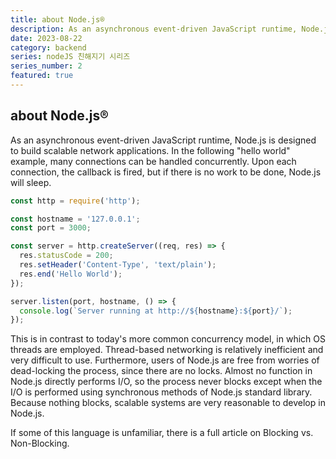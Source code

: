 ```yaml
---
title: about Node.js®
description: As an asynchronous event-driven JavaScript runtime, Node.js is designed to build scalable network applications. In the following "hello world" example, many connections can be handled concurrently. Upon each connection, the callback is fired, but if there is no work to be done, Node.js will sleep.
date: 2023-08-22
category: backend
series: nodeJS 친해지기 시리즈
series_number: 2
featured: true
---
```


## about Node.js®

As an asynchronous event-driven JavaScript runtime, Node.js is designed to build scalable network applications. In the following "hello world" example, many connections can be handled concurrently. Upon each connection, the callback is fired, but if there is no work to be done, Node.js will sleep.

```js title="hello.js"
const http = require('http');

const hostname = '127.0.0.1';
const port = 3000;

const server = http.createServer((req, res) => {
  res.statusCode = 200;
  res.setHeader('Content-Type', 'text/plain');
  res.end('Hello World');
});

server.listen(port, hostname, () => {
  console.log(`Server running at http://${hostname}:${port}/`);
});
```

This is in contrast to today's more common concurrency model, in which OS threads are employed. Thread-based networking is relatively inefficient and very difficult to use. Furthermore, users of Node.js are free from worries of dead-locking the process, since there are no locks. Almost no function in Node.js directly performs I/O, so the process never blocks except when the I/O is performed using synchronous methods of Node.js standard library. Because nothing blocks, scalable systems are very reasonable to develop in Node.js.

If some of this language is unfamiliar, there is a full article on Blocking vs. Non-Blocking.
